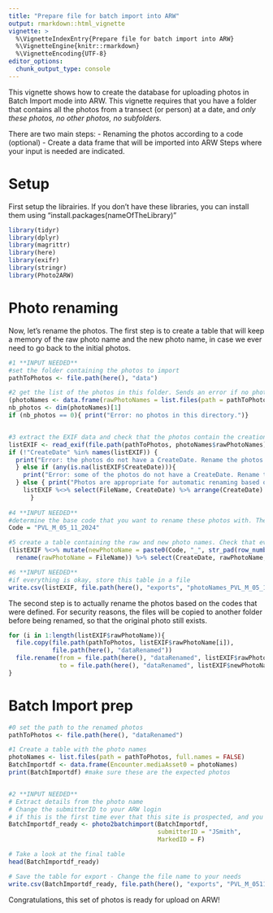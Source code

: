 ```yaml
---
title: "Prepare file for batch import into ARW"
output: rmarkdown::html_vignette
vignette: >
  %\VignetteIndexEntry{Prepare file for batch import into ARW}
  %\VignetteEngine{knitr::rmarkdown}
  %\VignetteEncoding{UTF-8}
editor_options: 
  chunk_output_type: console
---
```


This vignette shows how to create the database for uploading photos in Batch Import mode into ARW. 
This vignette requires  that you have a folder that contains all the photos from a transect (or person) at a date, and *only these photos, no other photos, no subfolders.*

There are two main steps:
- Renaming the photos according to a code (optional)
- Create a data frame that will be imported into ARW
Steps where your input is needed are indicated.


# Setup
First setup the librairies. If you don't have these libraries, you can install them using "install.packages(nameOfTheLibrary)"

```r
library(tidyr)
library(dplyr)
library(magrittr)
library(here)
library(exifr)
library(stringr)
library(Photo2ARW)
```


# Photo renaming
Now, let's rename the photos. The first step is to create a table that will keep a memory of the raw photo name and the new photo name, in case we ever need to go back to the initial photos.

```r

#1 **INPUT NEEDED** 
#set the folder containing the photos to import  
pathToPhotos <- file.path(here(), "data")

#2 get the list of the photos in this folder. Sends an error if no photos are found.
(photoNames <- data.frame(rawPhotoNames = list.files(path = pathToPhotos, full.names = FALSE))) # check that these are the expected photos
nb_photos <- dim(photoNames)[1]
if (nb_photos == 0){ print("Error: no photos in this directory.")}


#3 extract the EXIF data and check that the photos contain the creation date
listEXIF <- read_exif(file.path(pathToPhotos, photoNames$rawPhotoNames))
if (!"CreateDate" %in% names(listEXIF)) { 
  print("Error: the photos do not have a CreateDate. Rename the photos manually, then use photo2batchimport to create the ARW table")
  } else if (any(is.na(listEXIF$CreateDate))){ 
    print("Error: some of the photos do not have a CreateDate. Rename the photos manually, then use photo2batchimport to create the ARW table") 
  } else { print("Photos are appropriate for automatic renaming based on CreateDate.")
    listEXIF %<>% select(FileName, CreateDate) %>% arrange(CreateDate) # sort the photos by CreateDate (chronological order)
      }
  
#4 **INPUT NEEDED** 
#determine the base code that you want to rename these photos with. The function will then increment a 3-digit number to each photo 
Code = "PVL_M_05_11_2024"

#5 create a table containing the raw and new photo names. Check that everything is as expected.
(listEXIF %<>% mutate(newPhotoName = paste0(Code, "_", str_pad(row_number(), pad = 0,width = 3 , "left"),"_ind.jpg")) %>% 
  rename(rawPhotoName = FileName)) %>% select(CreateDate, rawPhotoName, newPhotoName)

#6 **INPUT NEEDED**
#if everything is okay, store this table in a file
write.csv(listEXIF, file.path(here(), "exports", "photoNames_PVL_M_05_11_2024.csv"))
```

The second step is to actually rename the photos based on the codes that were defined. For security reasons, the files will be copied to another folder before being renamed, so that the original photo still exists.
```r

for (i in 1:length(listEXIF$rawPhotoName)){
  file.copy(file.path(pathToPhotos, listEXIF$rawPhotoName[i]), 
            file.path(here(), "dataRenamed"))
  file.rename(from = file.path(here(), "dataRenamed", listEXIF$rawPhotoName[i]), 
              to = file.path(here(), "dataRenamed", listEXIF$newPhotoName[i]))
}
```


# Batch Import prep
```r

#0 set the path to the renamed photos
pathToPhotos <- file.path(here(), "dataRenamed")

#1 Create a table with the photo names
photoNames <- list.files(path = pathToPhotos, full.names = FALSE)
BatchImportdf <- data.frame(Encounter.mediaAsset0 = photoNames)
print(BatchImportdf) #make sure these are the expected photos


#2 **INPUT NEEDED**
# Extract details from the photo name
# Change the submitterID to your ARW login
# if this is the first time ever that this site is prospected, and you are confident that there are no duplicates in your photos, you can assign individual names without recognition (= each photo is set to a new individual name) by setting MarkedID = T.
BatchImportdf_ready <- photo2batchimport(BatchImportdf,
                                         submitterID = "JSmith",
                                         MarkedID = F)

# Take a look at the final table
head(BatchImportdf_ready)

# Save the table for export - Change the file name to your needs
write.csv(BatchImportdf_ready, file.path(here(), "exports", "PVL_M_05112024.csv"), row.names = F)
```

Congratulations, this set of photos is ready for upload on ARW!
